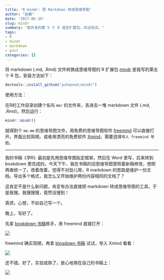 ```yaml
---
title: 'R mindr: 把 Markdown 转成思维导图'
author: "赵鹏"
date: '2017-05-19'
slug: mindr
summary: "我开发的第 5 个 R 语言扩展包。欢迎测试。"
tags:
- R
- mindr
- markdown
- post
categories: []
---
```


将 markdown (.md, .Rmd) 文件转换成思维导图的 R 扩展包 [mindr](https://github.com/pzhaonet/mindr) 是我写的第五个 R 包，安装方法如下：

```r
devtools::install_github("pzhaonet/mindr")
```

使用方法：

在R的工作目录创建个名叫 `mm/` 的文件夹，丢进去一堆 markdown 文件 (.md, .Rmd)，然后运行：

```r
mindr::mindr()
```

就得到个 `mm.mm` 的思维导图文件，用免费的思维导图软件 [freemind](http://freemind.sourceforge.net/wiki/index.php/Download) 可以直接打开。界面比较简陋。或者用漂亮的免费软件 [Xmind](http://www.xmind.net/download/win/)，需要选择`导入 freemind 导图`。

-------

我的书稿《学R》最初是先用思维导图拟定框架，然后在 Word 里写，后来转到 bookdown 里完成的。今天下午，我在书稿的旧思维导图里照着新稿修改，想把两者统一了。改着改着，觉得不对劲儿呀，R markdown 的思路是维护一份文档，导出多个格式，我怎么又开始维护两份内容相同的文档了？

这肯定不是什么新问题，肯定有办法直接把 markdown 转成思维导图的工具。于是我搜。我搜搜搜，竟然没搜到！

真烦，心想，不如自己写一个。

晚上，写好了。

先拿 [bookdown 书稿](https://github.com/rstudio/bookdown/tree/master/inst/examples)练手，用 freemind 直接打开：

![](/img/mindr_bookdown.jpeg)

freemind 确实简陋。再拿 [blogdown 书稿](https://github.com/rstudio/blogdown/tree/master/docs) 试试，导入 Xmind 看看：

![](/img/mindr_blogdown.jpg)

还不错。好了，实验成熟了，放心地用在自己的书稿上：

![](/img/mindr_xuer.jpg)

